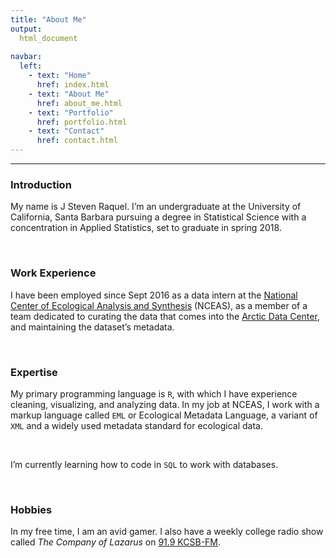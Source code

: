 ```yaml
---
title: "About Me"
output:
  html_document
    
navbar:
  left:
    - text: "Home"
      href: index.html
    - text: "About Me"
      href: about_me.html
    - text: "Portfolio"
      href: portfolio.html
    - text: "Contact"
      href: contact.html
---
```


----

### Introduction

My name is J Steven Raquel. I'm an undergraduate at the University of California, Santa Barbara pursuing a degree in Statistical Science with a concentration in Applied Statistics, set to graduate in spring 2018. 

<br>

### Work Experience

I have been employed since Sept 2016 as a data intern at the [National Center of Ecological Analysis and Synthesis](https://www.nceas.ucsb.edu/) (NCEAS), as a member of a team dedicated to curating the data that comes into the [Arctic Data Center](https://arcticdata.io/), and maintaining the dataset's metadata. 

<br>

### Expertise

My primary programming language is `R`, with which I have experience cleaning, visualizing, and analyzing data. In my job at NCEAS, I work with a markup language called `EML` or Ecological Metadata Language, a variant of `XML` and a widely used metadata standard for ecological data. 

<br>

I'm currently learning how to code in `SQL` to work with databases. 

<br>

### Hobbies

In my free time, I am an avid gamer. I also have a weekly college radio show called *The Company of Lazarus* on [91.9 KCSB-FM](kcsb.org). 



